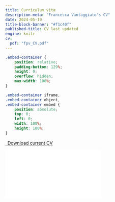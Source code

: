 ```yaml
---
title: Curriculum vitæ
description-meta: "Francesca Vantaggiato's CV"
date: 2024-05-19
title-block-banner: "#f1c40f"
published-title: CV last updated
engine: knitr 
cv:
  pdf: "fpv_CV.pdf"
---
```

<style>

title-block-header {
  margin-block-end: 1rem;
  position: relative;
  margin-top: -1px;
  height: 80px;
}

.quarto-title-banner {
  margin-block-end: 1rem;
  position: relative;
  margin-top: -20px;
  height: 85%;
}

</style>

```css
.embed-container {
    position: relative;
    padding-bottom: 129%;
    height: 0;
    overflow: hidden;
    max-width: 100%;
}

.embed-container iframe,
.embed-container object,
.embed-container embed {
    position: absolute;
    top: 0;
    left: 0;
    width: 100%;
    height: 100%;
}
```

```{=html}
<p class="text-center">
  <a class="btn btn-primary btn-lg cv-download" href="`r rmarkdown::metadata$cv$pdf`" target="_blank">
    <i class="fa-solid fa-file-arrow-down"></i>&ensp;Download current CV
  </a>
</p>

<div class="embed-container">
  <iframe src="`r rmarkdown::metadata$cv$pdf`" style="border: 0.5px"></iframe>
</div>
```
